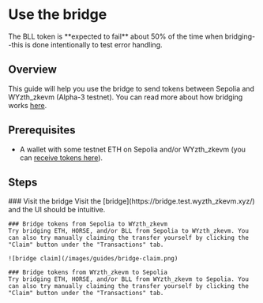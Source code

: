 
# Use the bridge

<Callout type="warning">
  The BLL token is **expected to fail** about 50% of the time when bridging--this is done intentionally to test error handling.
</Callout>

## Overview

This guide will help you use the bridge to send tokens between Sepolia and WYzth_zkevm (Alpha-3 testnet). You can read more about how bridging works [here](/docs/concepts/bridging).

## Prerequisites

- A wallet with some testnet ETH on Sepolia and/or WYzth_zkevm (you can [receive tokens here](/docs/guides/receive-tokens)).

## Steps

<Steps>
    ### Visit the bridge
    Visit the [bridge](https://bridge.test.wyzth_zkevm.xyz/) and the UI should be intuitive.

    ### Bridge tokens from Sepolia to WYzth_zkevm
    Try bridging ETH, HORSE, and/or BLL from Sepolia to WYzth_zkevm. You can also try manually claiming the transfer yourself by clicking the "Claim" button under the "Transactions" tab.

    ![bridge claim](/images/guides/bridge-claim.png)

    ### Bridge tokens from WYzth_zkevm to Sepolia
    Try bridging ETH, HORSE, and/or BLL from WYzth_zkevm to Sepolia. You can also try manually claiming the transfer yourself by clicking the "Claim" button under the "Transactions" tab.
</Steps>
